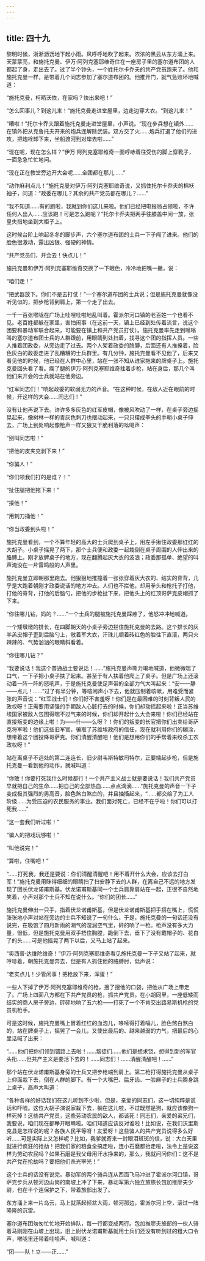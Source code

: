 ```yaml
---
---
---
```

title: 四十九
---




黎明时候，淅淅沥沥地下起小雨。风呼呼地吹了起来。浓浓的黑云从东方涌上来。天蒙蒙亮，和施托克曼、伊万·阿列克塞耶维奇住在一座房子里的塞尔道布团的人都起了身，走出去了。过了半个钟头，一个姓托尔卡乔夫的共产党员跑来了。他和施托克曼一样，是带着几个同志参加了塞尔道布团的。他推开门，就气急败坏地喊道：

“施托克曼，柯晒沃依，在家吗？快出来吧！”

“怎么回事儿？到这儿来！”施托克曼走进堂屋里，边走边穿大衣。“到这儿来！”

“糟啦！”托尔卡乔夫跟着施托克曼走进堂屋里，小声说。“现在步兵想在镇外……在镇外把从克鲁托夫开来的炮兵连解除武装。双方交了火……炮兵打退了他们的进攻，把炮栓卸下来，坐船渡河到对岸去啦……”

“现在呢，现在怎么样？”伊万·阿列克塞耶维奇一面哼哧着往受伤的脚上穿靴子，一面急急忙忙地问。

“现在正在教堂旁边开大会呢……全团都在那儿……”

“动作麻利点儿！”施托克曼对伊万·阿列克塞耶维奇说，又抓住托尔卡乔夫的棉袄袖子，问道：“政委在哪儿？其余的共产党员都在哪儿？……”

“我不知道……有的跑啦，我就到你们这儿来啦。他们已经把电报局占领啦，不许任何人出入……应该跑！可是怎么跑呢？”托尔卡乔夫把两手往膝盖中间一放，张皇失措地坐到大柜子上。

这时候台阶上响起冬冬的脚步声，六个塞尔道布团的士兵一下子闯了进来。他们的脸色很激动，露出凶狠、强硬的神情。

“共产党员们，开会去！快点儿！”

施托克曼和伊万·阿列克塞耶维奇交换了一下眼色，冷冷地把嘴一撇，说：

“咱们走！”

“把武器放下。你们不是去打仗！”一个塞尔道布团的士兵说；但是施托克曼就像没听见似的，把步枪背到肩上，第一个走了出去。

一千一百张喉咙在广场上哇哩哇啦地乱叫着。霍派尔河口镇的老百姓一个也看不见。老百姓都躲在家里，害怕闹事（在这前一天，镇上已经到处传着流言，说这个团要和暴动军联合起来，可能要在镇上和共产党员打仗）。施托克曼率先走到嗡嗡叫的塞尔道布团士兵的人群跟前，用眼睛到处扫着，找寻这个团的指挥人员。一些人推着团政委，从旁边走了过去。两个人架着政委的胳膊，后面还有人推搡着，脸色灰白的政委走进了乱糟糟的士兵群里。有几分钟，施托克曼看不见他了，后来又看见他的时候，他已经在人群中心里，站在一张不知从谁家拖来的牌桌子上。施托克曼回头看了看。瘸了腿的伊万·阿列克塞耶维奇拄着步枪，站在身后，那几个叫他们来开会的士兵就站在他旁边。

“红军同志们！”响起政委的软弱无力的声音。“在这种时候，在敌人近在眼前的时候，开这样的大会……同志们！”

没有让他再说下去。许许多多灰色的红军皮帽，像被风吹动了一样，在桌子旁边摇晃起来，像树林一样的青灰色刺刀也摆动起来，一只只攥成拳头的手朝小桌子伸去，广场上到处响起像枪声一样又狠又干脆利落的吆喝声：

“别叫同志啦！”

“把他的皮夹克剥下来！”

“你骗人！”

“你们领我们打的是谁？！”

“扯住腿把他拖下来！”

“揍他！”

“用刺刀捅他！”

“你当政委到头啦！”

施托克曼看到，一个不算年轻的高大的士兵爬到桌子上，用左手揪住政委那红红的大胡子。小桌子摇晃了两下，那个士兵便和政委一起栽倒在桌子周围的人伸出来的胳膊上。刚才放牌桌子的地方，现在翻腾起灰大衣的波浪；政委那孤单、绝望的叫声淹没在一片雷鸣般的人声里。

施托克曼立即朝那里跑去。他狠狠地推撞着一张张穿着灰大衣的、结实的脊背，几乎是大跑着朝刚才政委说话的地方冲去。人们也不拦他，却用拳头和枪托子打他，打他的脊背，打他的后脑勺，把他的步枪扯下来，把他头上的红顶哥萨克皮帽抓了下来。

“你往哪儿钻，妈的？……”一个士兵的腿被施托克曼踩疼了，他怒冲冲地喊道。

一个矮墩墩的排长，在四脚朝天的小桌子旁边拦住施托克曼的去路。这个排长的灰羊羔皮帽子歪到后脑勺上，敞着军大衣，汗珠儿顺着砖红色的脸往下直滚，两只火辣辣的、气势汹汹的眼睛斜看着。

“你往哪儿钻？”

“我要说话！我这个普通战士要说话！……”施托克曼声嘶力竭地喊道，他微微喘了口气，一下子把小桌子扶了起来。甚至于有人扶着他爬上了桌子。但是广场上还滚动着一阵一阵的怒吼声，于是施托克曼使足声带的全部力气大叫起来：“安——静——点儿！……”过了有半分钟，等喧闹声小下去，他就压制着咳嗽，用难受而紧张的声音说：“红军战士们！你们好不害羞呀！你们是在最困难的时刻背叛人民的政权呀！正需要用坚强的手朝敌人心脏打去的时候，你们却动摇起来啦！正当苏维埃国家被敌人包围得喘不过气来的时候，你们却开起什么大会来啦！你们已经站在直接叛变的边缘上啦！为——什——么呀？！你们的叛变的长官把你们出卖给哥萨克将军啦！他们这些旧军官，骗取了苏维埃政府的信任，现在就利用你们的糊涂，想带着这个团投降哥萨克。你们清醒清醒吧！他们是想用你们的手帮着来绞杀工农政权呀！”

站在离桌子不远处的第二连连长，旧少尉韦斯特敏司特尔，正要端起步枪，但是施托克曼一看到他的动作，就喊叫道：

“你敢！你要打死我什么时候都行！一个共产主义战士就是要说话！我们共产党员早就把自己的生命……把自己的全部热血……点点滴滴……”施托克曼的声音一下子变成极其强烈的男高音，脸色煞白煞白的，并且抽搐起来，“……都交给了为工人阶级……为受压迫的农民服务的事业。我们面对死亡，已经不在乎啦！你们可以打死我……”

“这一套我们听过啦！”

“骗人的把戏玩够啦！”

“叫他说完！”

“算啦，住嘴吧！”

“……打死我，我还是要说：你们清醒清醒吧！用不着开什么大会，应该去打白军！”施托克曼用眯得细细的眼睛扫了扫安静下去的人群，在离自己不远的地方发现了团长伏龙诺甫斯基。伏龙诺甫斯基同一个士兵肩靠肩站在一起，正很不自然地笑着，小声对那个士兵不知在说什么。“你们的团长……”

施托克曼伸出一只手，指着伏龙诺甫斯基，但是伏龙诺甫斯基把手搭在嘴上，慌慌张张地小声对站在旁边的士兵不知说了一句什么，于是，施托克曼的一句话还没有说完，在吸饱了四月新雨的潮气的湿润空气里，砰的响了一枪。枪声没有多大力量，很低，但是施托克曼用双手捂住胸膛，跪倒下去，垂下了没有戴帽子的、花白了的头……可是他摇晃了两下以后，又马上站了起来。

“奥西普·达维陀维奇！”伊万·阿列克塞耶维奇看见施托克曼一下子又站了起来，就哼哧着，朝施托克曼奔去，但是有人抓住他的胳膊肘，低声说：

“老实点儿！少管闲事！把枪放下来，浑蛋！”

一些人下掉了伊万·阿列克塞耶维奇的枪，搜了搜他的口袋，把他从广场上带走了。广场上四面八方都在下共产党员的枪，抓共产党员。在小胡同里，一座低矮而结实的商人房子旁边，砰砰地响了五六枪——打死了一个不肯交出路易斯机枪的党员机枪手。

可是这时候，施托克曼嘴上冒着红红的血泡儿，哆嗦得打着嗝儿，脸色煞白煞白的，站在牌桌子上，摇晃了一会儿，又使出最后的、越来越弱的力气，把最后的心里话喊了出来：

“……他们把你们领到错路上去啦！……叛徒们……他们是想求饶，想得到新的军官头衔……但共产主义是要活下去的！……同志们！……清醒清醒吧！……”

那个站在伏龙诺甫斯基身旁的士兵又把步枪端到肩上。第二枪打得施托克曼从桌子上仰面栽下去，倒在人群的脚下。有一个大嘴巴、扁牙齿、一脸麻子的士兵腾身跳上桌子，高声大叫道：

“各种各样的好话我们在这儿听到不少啦，但是，亲爱的同志们，这一切纯粹是谎话和吓唬。这位大胡子演说家栽下去，躺在这儿啦，不过既然是狗，就应该像狗一样死掉！这些共产党员，这些劳动农民的敌人，都该死！同志们，亲爱的弟兄们，我要说，咱们现在都睁开眼睛啦。咱们知道应该反对谁啦！比如说，在我们沃里斯克县是怎样说的呢？各族人民平等呀！友爱呀！这些骗人的共产党员说得多么好听……可是实际上又怎样呢？比如，我爹就寄来一封眼泪斑斑的信，说：大白天里就进行疯狂的抢劫！把我们家的粮食全搞走啦，连小石磨都抬走啦，法令上是说这样为劳动农民吗？如果石磨是我父母用汗水挣来的，那么，我就问问你们：这不是共产党在抢劫吗？要把他们杀光宰光！”

这个士兵的话没有说完。暴动军的两个骑兵连从西面飞马冲进了霍派尔河口镇，哥萨克步兵从顿河边山岗的南坡上冲了下来，暴动军第六独立旅旅长包加推廖夫少尉，也在半个连保护之下，带着旅部出发了。

东方涌上来一片乌云，马上就落起倾盆大雨，顿河那边，霍派尔河上空，滚过一阵隆隆的沉雷。

塞尔道布团匆匆忙忙地开始排队，每一行都变成两行。包加推廖夫旅部的一伙人骑着马刚刚在山坡上出现，旧上尉伏龙诺甫斯基就用士兵们还没有听到过的粗大口令声，喉咙里还带着哇哇声，喊叫道：

“团——队！立——正……”